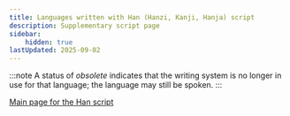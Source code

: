 ```yaml
---
title: Languages written with Han (Hanzi, Kanji, Hanja) script
description: Supplementary script page
sidebar:
    hidden: true
lastUpdated: 2025-09-02
---
```



:::note
A status of _obsolete_ indicates that the writing system is no longer in use for that language; the language may still be spoken.
:::

<WsList script='Hani' />

[Main page for the Han script](/scrlang/scripts/hani)

